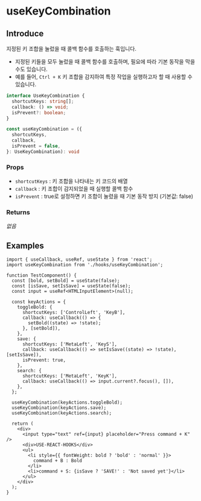 # useKeyCombination

## Introduce

지정된 키 조합을 눌렀을 때 콜백 함수를 호출하는 훅입니다.

- 지정된 키들을 모두 눌렀을 때 콜백 함수를 호출하며, 필요에 따라 기본 동작을 막을 수도 있습니다.
- 예를 들어, `Ctrl + K` 키 조합을 감지하여 특정 작업을 실행하고자 할 때 사용할 수 있습니다.

```ts
interface UseKeyCombination {
  shortcutKeys: string[];
  callback: () => void;
  isPrevent?: boolean;
}

const useKeyCombination = ({
  shortcutKeys,
  callback,
  isPrevent = false,
}: UseKeyCombination): void
```

### Props

- `shortcutKeys` : 키 조합을 나타내는 키 코드의 배열
- `callback` : 키 조합이 감지되었을 때 실행할 콜백 함수
- `isPrevent` : true로 설정하면 키 조합이 눌렸을 때 기본 동작 방지 (기본값: false)

### Returns

_없음_

## Examples

```tsx copy filename="TestComponent.tsx"
import { useCallback, useRef, useState } from 'react';
import useKeyCombination from './hooks/useKeyCombination';

function TestComponent() {
  const [bold, setBold] = useState(false);
  const [isSave, setIsSave] = useState(false);
  const input = useRef<HTMLInputElement>(null);

  const keyActions = {
    toggleBold: {
      shortcutKeys: ['ControlLeft', 'KeyB'],
      callback: useCallback(() => {
        setBold((state) => !state);
      }, [setBold]),
    },
    save: {
      shortcutKeys: ['MetaLeft', 'KeyS'],
      callback: useCallback(() => setIsSave((state) => !state), [setIsSave]),
      isPrevent: true,
    },
    search: {
      shortcutKeys: ['MetaLeft', 'KeyK'],
      callback: useCallback(() => input.current?.focus(), []),
    },
  };

  useKeyCombination(keyActions.toggleBold);
  useKeyCombination(keyActions.save);
  useKeyCombination(keyActions.search);

  return (
    <div>
      <input type="text" ref={input} placeholder="Press command + K" />
      <div>USE-REACT-HOOKS</div>
      <ul>
        <li style={{ fontWeight: bold ? 'bold' : 'normal' }}>
          command + B : Bold
        </li>
        <li>command + S: {isSave ? 'SAVE!' : 'Not saved yet'}</li>
      </ul>
    </div>
  );
}
```

